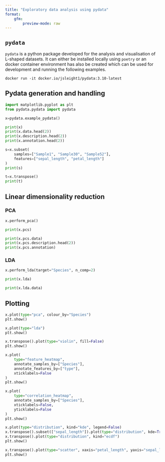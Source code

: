 ```yaml
---
title: "Exploratory data analysis using pydata"
format: 
    gfm:
        preview-mode: raw
---
```


## `pydata`

`pydata` is a python package developed for the analysis and visualisation of 
L-shaped datasets. It can either be installed locally using `poetry` or an 
docker container environment has also be created which can be used for 
development and running the following examples.

`docker run -it docker.io/jsleight1/pydata:3.10-latest`

## Pydata generation and handling

```python
import matplotlib.pyplot as plt
from pydata.pydata import pydata

x=pydata.example_pydata()

print(x)
print(x.data.head(2))
print(x.description.head(2))
print(x.annotation.head(2))

s=x.subset(
    samples=["Sample1", "Sample30", "Sample52"], 
    features=["sepal_length", "petal_length"]
)
print(s)

t=x.transpose()
print(t)

```

## Linear dimensionality reduction

### PCA
```python

x.perform_pca()

print(x.pcs)

print(x.pcs.data)
print(x.pcs.description.head(2))
print(x.pcs.annotation)
```

### LDA
```python

x.perform_lda(target="Species", n_comp=2)

print(x.lda)

print(x.lda.data)
```


## Plotting

```python
x.plot(type="pca", colour_by="Species")
plt.show()
```

```python
x.plot(type="lda")
plt.show()
```

```python
x.transpose().plot(type="violin", fill=False)
plt.show()
```

```python
x.plot(
    type="feature_heatmap", 
    annotate_samples_by=["Species"], 
    annotate_features_by=["type"], 
    xticklabels=False
)
plt.show()
```

```python
x.plot(
    type="correlation_heatmap", 
    annotate_samples_by=["Species"], 
    xticklabels=False,
    yticklabels=False
)
plt.show()
```

```python
x.plot(type="distribution", kind="kde", legend=False)
x.transpose().subset(["sepal_length"]).plot(type="distribution", kde=True)
x.transpose().plot(type="distribution", kind="ecdf")
plt.show()
```

```python
x.transpose().plot(type="scatter", xaxis="petal_length", yaxis="sepal_length")
plt.show()
```